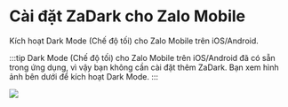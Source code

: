 
# Cài đặt ZaDark cho Zalo Mobile

Kích hoạt Dark Mode (Chế độ tối) cho Zalo Mobile trên iOS/Android.

<AdsByGoogle>
  <p>
    <ins
      className="adsbygoogle"
      style={{ display: 'block' }}
      data-ad-client="ca-pub-5192881442581767"
      data-ad-slot="8722903447"
      data-ad-format="auto"
      data-full-width-responsive="true"
    />
  </p>
</AdsByGoogle>

:::tip
Dark Mode (Chế độ tối) cho Zalo Mobile trên iOS/Android đã có sẵn trong ứng dụng, vì vậy bạn không cần cài đặt thêm ZaDark. Bạn xem hình ảnh bên dưới để kích hoạt Dark Mode.
:::

![](./img/turn-on-dark-mode-for-zalo-mobile.jpeg)
